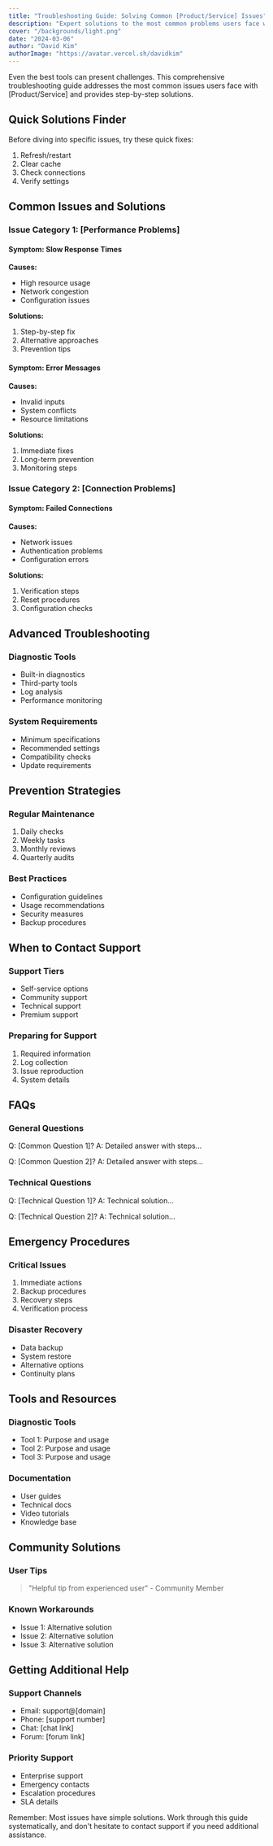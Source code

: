 ```yaml
---
title: "Troubleshooting Guide: Solving Common [Product/Service] Issues"
description: "Expert solutions to the most common problems users face with [Product/Service]."
cover: "/backgrounds/light.png"
date: "2024-03-06"
author: "David Kim"
authorImage: "https://avatar.vercel.sh/davidkim"
---
```


Even the best tools can present challenges. This comprehensive troubleshooting guide addresses the most common issues users face with [Product/Service] and provides step-by-step solutions.

## Quick Solutions Finder

Before diving into specific issues, try these quick fixes:
1. Refresh/restart
2. Clear cache
3. Check connections
4. Verify settings

## Common Issues and Solutions

### Issue Category 1: [Performance Problems]

#### Symptom: Slow Response Times
**Causes:**
- High resource usage
- Network congestion
- Configuration issues

**Solutions:**
1. Step-by-step fix
2. Alternative approaches
3. Prevention tips

#### Symptom: Error Messages
**Causes:**
- Invalid inputs
- System conflicts
- Resource limitations

**Solutions:**
1. Immediate fixes
2. Long-term prevention
3. Monitoring steps

### Issue Category 2: [Connection Problems]

#### Symptom: Failed Connections
**Causes:**
- Network issues
- Authentication problems
- Configuration errors

**Solutions:**
1. Verification steps
2. Reset procedures
3. Configuration checks

## Advanced Troubleshooting

### Diagnostic Tools
- Built-in diagnostics
- Third-party tools
- Log analysis
- Performance monitoring

### System Requirements
- Minimum specifications
- Recommended settings
- Compatibility checks
- Update requirements

## Prevention Strategies

### Regular Maintenance
1. Daily checks
2. Weekly tasks
3. Monthly reviews
4. Quarterly audits

### Best Practices
- Configuration guidelines
- Usage recommendations
- Security measures
- Backup procedures

## When to Contact Support

### Support Tiers
- Self-service options
- Community support
- Technical support
- Premium support

### Preparing for Support
1. Required information
2. Log collection
3. Issue reproduction
4. System details

## FAQs

### General Questions
Q: [Common Question 1]?
A: Detailed answer with steps...

Q: [Common Question 2]?
A: Detailed answer with steps...

### Technical Questions
Q: [Technical Question 1]?
A: Technical solution...

Q: [Technical Question 2]?
A: Technical solution...

## Emergency Procedures

### Critical Issues
1. Immediate actions
2. Backup procedures
3. Recovery steps
4. Verification process

### Disaster Recovery
- Data backup
- System restore
- Alternative options
- Continuity plans

## Tools and Resources

### Diagnostic Tools
- Tool 1: Purpose and usage
- Tool 2: Purpose and usage
- Tool 3: Purpose and usage

### Documentation
- User guides
- Technical docs
- Video tutorials
- Knowledge base

## Community Solutions

### User Tips
> "Helpful tip from experienced user" - Community Member

### Known Workarounds
- Issue 1: Alternative solution
- Issue 2: Alternative solution
- Issue 3: Alternative solution

## Getting Additional Help

### Support Channels
- Email: support@[domain]
- Phone: [support number]
- Chat: [chat link]
- Forum: [forum link]

### Priority Support
- Enterprise support
- Emergency contacts
- Escalation procedures
- SLA details

Remember: Most issues have simple solutions. Work through this guide systematically, and don't hesitate to contact support if you need additional assistance.